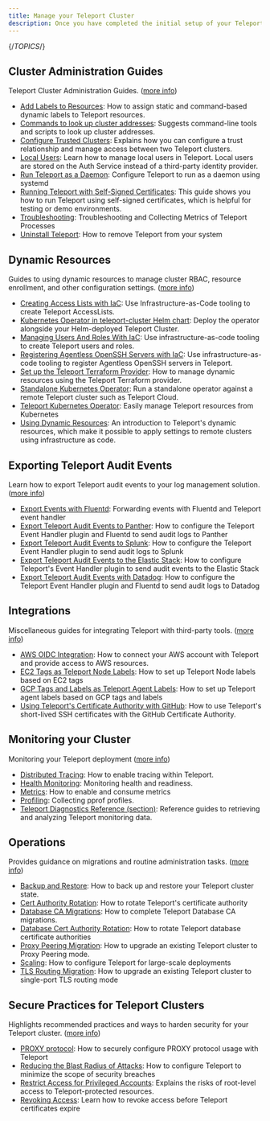 ```yaml
---
title: Manage your Teleport Cluster
description: Once you have completed the initial setup of your Teleport cluster, follow the guides in this section to perform cluster operations.
---
```


{/*TOPICS*/}

## Cluster Administration Guides

Teleport Cluster Administration Guides. ([more info](management/admin.mdx))

- [Add Labels to Resources](management/admin/labels.mdx): How to assign static and command-based dynamic labels to Teleport resources.
- [Commands to look up cluster addresses](management/admin/trusted-cluster-address-lookup.mdx): Suggests command-line tools and scripts to look up cluster addresses.
- [Configure Trusted Clusters](management/admin/trustedclusters.mdx): Explains how you can configure a trust relationship and manage access between two Teleport clusters.
- [Local Users](management/admin/users.mdx): Learn how to manage local users in Teleport. Local users are stored on the Auth Service instead of a third-party identity provider.
- [Run Teleport as a Daemon](management/admin/daemon.mdx): Configure Teleport to run as a daemon using systemd
- [Running Teleport with Self-Signed Certificates](management/admin/self-signed-certs.mdx): This guide shows you how to run Teleport using self-signed certificates, which is helpful for testing or demo environments.
- [Troubleshooting](management/admin/troubleshooting.mdx): Troubleshooting and Collecting Metrics of Teleport Processes
- [Uninstall Teleport](management/admin/uninstall-teleport.mdx): How to remove Teleport from your system

## Dynamic Resources

Guides to using dynamic resources to manage cluster RBAC, resource enrollment, and other configuration settings. ([more info](management/dynamic-resources.mdx))

- [Creating Access Lists with IaC](management/dynamic-resources/access-list.mdx): Use Infrastructure-as-Code tooling to create Teleport AccessLists.
- [Kubernetes Operator in teleport-cluster Helm chart](management/dynamic-resources/teleport-operator-helm.mdx): Deploy the operator alongside your Helm-deployed Teleport Cluster.
- [Managing Users And Roles With IaC](management/dynamic-resources/user-and-role.mdx): Use infrastructure-as-code tooling to create Teleport users and roles.
- [Registering Agentless OpenSSH Servers with IaC](management/dynamic-resources/agentless-ssh-servers.mdx): Use infrastructure-as-code tooling to register Agentless OpenSSH servers in Teleport.
- [Set up the Teleport Terraform Provider](management/dynamic-resources/terraform-provider.mdx): How to manage dynamic resources using the Teleport Terraform provider.
- [Standalone Kubernetes Operator](management/dynamic-resources/teleport-operator-standalone.mdx): Run a standalone operator against a remote Teleport cluster such as Teleport Cloud.
- [Teleport Kubernetes Operator](management/dynamic-resources/teleport-operator.mdx): Easily manage Teleport resources from Kubernetes
- [Using Dynamic Resources](management/dynamic-resources/overview.mdx): An introduction to Teleport's dynamic resources, which make it possible to apply settings to remote clusters using infrastructure as code.

## Exporting Teleport Audit Events

Learn how to export Teleport audit events to your log management solution. ([more info](management/export-audit-events.mdx))

- [Export Events with Fluentd](management/export-audit-events/fluentd.mdx): Forwarding events with Fluentd and Teleport event handler
- [Export Teleport Audit Events to Panther](management/export-audit-events/panther.mdx): How to configure the Teleport Event Handler plugin and Fluentd to send audit logs to Panther
- [Export Teleport Audit Events to Splunk](management/export-audit-events/splunk.mdx): How to configure the Teleport Event Handler plugin to send audit logs to Splunk
- [Export Teleport Audit Events to the Elastic Stack](management/export-audit-events/elastic-stack.mdx): How to configure Teleport's Event Handler plugin to send audit events to the Elastic Stack
- [Export Teleport Audit Events with Datadog](management/export-audit-events/datadog.mdx): How to configure the Teleport Event Handler plugin and Fluentd to send audit logs to Datadog

## Integrations

Miscellaneous guides for integrating Teleport with third-party tools. ([more info](management/guides.mdx))

- [AWS OIDC Integration](management/guides/awsoidc-integration.mdx): How to connect your AWS account with Teleport and provide access to AWS resources.
- [EC2 Tags as Teleport Node Labels](management/guides/ec2-tags.mdx): How to set up Teleport Node labels based on EC2 tags
- [GCP Tags and Labels as Teleport Agent Labels](management/guides/gcp-tags.mdx): How to set up Teleport agent labels based on GCP tags and labels
- [Using Teleport's Certificate Authority with GitHub](management/guides/ssh-key-extensions.mdx): How to use Teleport's short-lived SSH certificates with the GitHub Certificate Authority.

## Monitoring your Cluster

Monitoring your Teleport deployment ([more info](management/diagnostics.mdx))

- [Distributed Tracing](management/diagnostics/tracing.mdx): How to enable tracing within Teleport.
- [Health Monitoring](management/diagnostics/monitoring.mdx): Monitoring health and readiness.
- [Metrics](management/diagnostics/metrics.mdx): How to enable and consume metrics
- [Profiling](management/diagnostics/profiles.mdx): Collecting pprof profiles.
- [Teleport Diagnostics Reference (section)](management/diagnostics/reference.mdx): Reference guides to retrieving and analyzing Teleport monitoring data.

## Operations

Provides guidance on migrations and routine administration tasks. ([more info](management/operations.mdx))

- [Backup and Restore](management/operations/backup-restore.mdx): How to back up and restore your Teleport cluster state.
- [Cert Authority Rotation](management/operations/ca-rotation.mdx): How to rotate Teleport's certificate authority
- [Database CA Migrations](management/operations/db-ca-migrations.mdx): How to complete Teleport Database CA migrations.
- [Database Cert Authority Rotation](management/operations/db-ca-rotation.mdx): How to rotate Teleport database certificate authorities
- [Proxy Peering Migration](management/operations/proxy-peering.mdx): How to upgrade an existing Teleport cluster to Proxy Peering mode.
- [Scaling](management/operations/scaling.mdx): How to configure Teleport for large-scale deployments
- [TLS Routing Migration](management/operations/tls-routing.mdx): How to upgrade an existing Teleport cluster to single-port TLS routing mode

## Secure Practices for Teleport Clusters

Highlights recommended practices and ways to harden security for your Teleport cluster. ([more info](management/security.mdx))

- [PROXY protocol](management/security/proxy-protocol.mdx): How to securely configure PROXY protocol usage with Teleport
- [Reducing the Blast Radius of Attacks](management/security/reduce-blast-radius.mdx): How to configure Teleport to minimize the scope of security breaches
- [Restrict Access for Privileged Accounts](management/security/restrict-privileges.mdx): Explains the risks of root-level access to Teleport-protected resources.
- [Revoking Access](management/security/revoking-access.mdx): Learn how to revoke access before Teleport certificates expire
